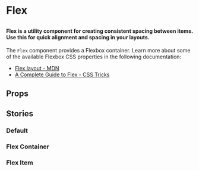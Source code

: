 
# Flex

##

<h4>
  Flex is a utility component for creating consistent spacing between items. Use this for quick alignment and spacing in your layouts.
</h4>

The <code>Flex</code> component provides a Flexbox container. Learn more about some of the available 
Flexbox CSS properties in the following documentation:

<ul>
  <li><a href='https://developer.mozilla.org/en-US/docs/Learn/CSS/CSS_layout/Flexbox'>Flex layout - MDN</a></li>
  <li><a href='https://css-tricks.com/snippets/css/a-guide-to-flexbox/'>A Complete Guide to Flex - CSS Tricks</a></li>
</ul>

<Canvas of={ComponentStories.Default} />

## Props

<ArgTypes of={Flex} />

## Stories

### Default

<Canvas of={ComponentStories.Default} />

### Flex Container

<Canvas of={ComponentStories.FlexContainer} />

### Flex Item

<Canvas of={ComponentStories.FlexItem} />
